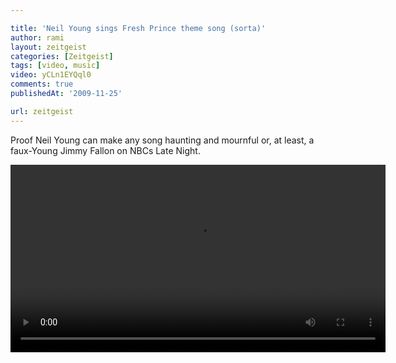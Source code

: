 ```yaml
---

title: 'Neil Young sings Fresh Prince theme song (sorta)'
author: rami
layout: zeitgeist
categories: [Zeitgeist]
tags: [video, music]
video: yCLn1EYQql0
comments: true
publishedAt: '2009-11-25'

url: zeitgeist
---
```


Proof Neil Young can make any song haunting and mournful or, at least, a faux-Young Jimmy Fallon on NBCs Late Night.

<video controls width="600">
    <source src="/assets/videos/content/zeitgeist/neil-young-sings-fresh-prince-theme-song.mp4"
            type="video/mp4"/>
    Sorry, your browser doesn't support embedded videos.
</video>
  
